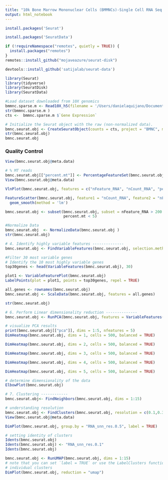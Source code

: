 ```yaml
---
title: "10k Bone Marrow Mononuclear Cells (BMMNCs)-Single Cell RNA Seq (Seurat Workflow)"
output: html_notebook
---
```

```r
install.packages('Seurat')
```
```r
install.packages('SeuratData')
```

```r
if (!requireNamespace("remotes", quietly = TRUE)) {
  install.packages("remotes")
}
remotes::install_github("mojaveazure/seurat-disk")
```
```r
devtools::install_github('satijalab/seurat-data')
```

```r
library(Seurat)
library(tidyverse)
library(SeuratDisk)
library(SeuratData)
```



```r
#Load dataset downloaded from 10X genomics
bmmnc.sparse.m <- Read10X_h5(filename = '/Users/danielaquijano/Documents/GitHub_Files/RNA Seq Workflows/10k_BMMNC_5pv2_nextgem_Multiplex_count_raw_feature_bc_matrix.h5')
str(bmmnc.sparse.m )
cts <-  bmmnc.sparse.m $`Gene Expression`
```


```r
# Initialize the Seurat object with the raw (non-normalized data).
bmnc.seurat.obj <- CreateSeuratObject(counts = cts, project = "BMNC", min.cells = 3, min.features = 200)
str(bmnc.seurat.obj)
bmnc.seurat.obj
```


### Quality Control
```r
View(bmnc.seurat.obj@meta.data)
```
```r
# % MT reads
bmnc.seurat.obj[["percent.mt"]] <- PercentageFeatureSet(bmnc.seurat.obj, pattern = "^MT-")
View(bmnc.seurat.obj@meta.data)
```
```r
VlnPlot(bmnc.seurat.obj, features = c("nFeature_RNA", "nCount_RNA", "percent.mt"), ncol = 3)
```
```r
FeatureScatter(bmnc.seurat.obj, feature1 = "nCount_RNA", feature2 = "nFeature_RNA") +
  geom_smooth(method = 'lm')
```

```r
bmnc.seurat.obj <- subset(bmnc.seurat.obj, subset = nFeature_RNA > 200 & nFeature_RNA < 2500 & 
                          percent.mt < 5)
```
```r
#Normalize Data
bmnc.seurat.obj  <- NormalizeData(bmnc.seurat.obj )
str(bmnc.seurat.obj)
```

```r
# 4. Identify highly variable features --------------
bmnc.seurat.obj <- FindVariableFeatures(bmnc.seurat.obj, selection.method = "vst", nfeatures = 2000)
```
```r
#Filter 30 most variable genes
# Identify the 10 most highly variable genes
top30genes <- head(VariableFeatures(bmnc.seurat.obj), 30)
```
```r
plot1 <- VariableFeaturePlot(bmnc.seurat.obj)
LabelPoints(plot = plot1, points = top30genes, repel = TRUE)
```
```r
all.genes <- rownames(bmnc.seurat.obj)
bmnc.seurat.obj <- ScaleData(bmnc.seurat.obj, features = all.genes)
```

```r
str(bmnc.seurat.obj)
```

```r
# 6. Perform Linear dimensionality reduction --------------
bmnc.seurat.obj <- RunPCA(bmnc.seurat.obj, features = VariableFeatures(object = bmnc.seurat.obj))
```
```r
# visualize PCA results
print(bmnc.seurat.obj[["pca"]], dims = 1:5, nfeatures = 5)
DimHeatmap(bmnc.seurat.obj, dims = 1, cells = 500, balanced = TRUE)
```
```r
DimHeatmap(bmnc.seurat.obj, dims = 2, cells = 500, balanced = TRUE)
```
```r
DimHeatmap(bmnc.seurat.obj, dims = 3, cells = 500, balanced = TRUE)
```
```r
DimHeatmap(bmnc.seurat.obj, dims = 4, cells = 500, balanced = TRUE)
```
```r
DimHeatmap(bmnc.seurat.obj, dims = 5, cells = 500, balanced = TRUE)
```
```r
# determine dimensionality of the data
ElbowPlot(bmnc.seurat.obj)
```
```r
# 7. Clustering ------------
bmnc.seurat.obj<- FindNeighbors(bmnc.seurat.obj, dims = 1:15)
```
```r
# understanding resolution
bmnc.seurat.obj <- FindClusters(bmnc.seurat.obj, resolution = c(0.1,0.3, 0.5, 0.7, 1))
View(bmnc.seurat.obj@meta.data)
```
```r
DimPlot(bmnc.seurat.obj, group.by = "RNA_snn_res.0.5", label = TRUE)
```
```r
# setting identity of clusters
Idents(bmnc.seurat.obj)
Idents(bmnc.seurat.obj) <- "RNA_snn_res.0.1"
Idents(bmnc.seurat.obj)
```
```r
bmnc.seurat.obj <- RunUMAP(bmnc.seurat.obj, dims = 1:15)
# note that you can set `label = TRUE` or use the LabelClusters function to help label
# individual clusters
DimPlot(bmnc.seurat.obj, reduction = "umap")
```

